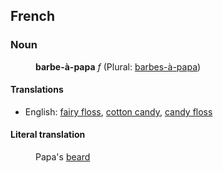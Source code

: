 ==French==
===Noun===
:'''barbe-à-papa''' ''f'' (Plural: [[barbes-à-papa]])

====Translations====
*English: [[fairy floss]], [[cotton candy]], [[candy floss]]

====Literal translation====
:Papa's [[beard]]